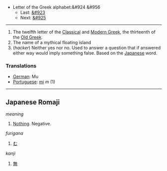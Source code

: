 *Letter of the Greek alphabet:&#924 &#956
**Last: [[lambda|&#923]]
**Next: [[nu|&#925]]
----

#The twelfth letter of the [[en:Classical Greek|Classical]] and [[en:Modern Greek|Modern Greek]], the thirteenth of the [[en:Old Greek|Old Greek]].
#The name of a mythical floating island
#(''hacker'') Neither yes nor no.  Used to answer a question that if answered either way would imply something false.  Based on the [[Japanese]] word.

=== Translations ===

*[[German]]: Mu
*[[Portuguese]]: [[mi]] ''m'' (1)

----
==Japanese Romaji==

''meaning''
#[[Nothing]].  Negative.

''furigana''
#[[む]]

''kanji''
#[[無]]